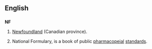 ==English==
==={{abbreviation}}===
'''NF'''

#[[Newfoundland]] (Canadian province).
# {{cattag|US}} National Formulary, is a book of public [[pharmacopeial]] [[standards]].
